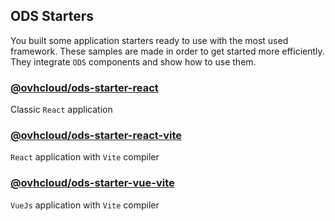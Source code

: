 ## ODS Starters

You built some application starters ready to use with the most used framework.
These samples are made in order to get started more efficiently.
They integrate `ODS` components and show how to use them.

### [@ovhcloud/ods-starter-react](?path=/story/code-starters-react-react--page)
Classic `React` application
### [@ovhcloud/ods-starter-react-vite](?path=/story/code-starters-react-react-vite--page)
`React` application with `Vite` compiler
### [@ovhcloud/ods-starter-vue-vite](?path=/story/code-starters-vue-vue-vite--page)
`VueJs` application with `Vite` compiler
